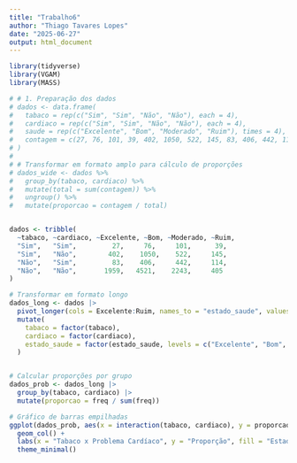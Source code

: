 ```yaml
---
title: "Trabalho6"
author: "Thiago Tavares Lopes"
date: "2025-06-27"
output: html_document
---
```



```r
library(tidyverse)
library(VGAM)
library(MASS)

# # 1. Preparação dos dados
# dados <- data.frame(
#   tabaco = rep(c("Sim", "Sim", "Não", "Não"), each = 4),
#   cardiaco = rep(c("Sim", "Sim", "Não", "Não"), each = 4),
#   saude = rep(c("Excelente", "Bom", "Moderado", "Ruim"), times = 4),
#   contagem = c(27, 76, 101, 39, 402, 1050, 522, 145, 83, 406, 442, 114, 1959, 4521, 2243, 405)
# )
# 
# # Transformar em formato amplo para cálculo de proporções
# dados_wide <- dados %>%
#   group_by(tabaco, cardiaco) %>%
#   mutate(total = sum(contagem)) %>%
#   ungroup() %>%
#   mutate(proporcao = contagem / total)


dados <- tribble(
  ~tabaco, ~cardiaco, ~Excelente, ~Bom, ~Moderado, ~Ruim,
  "Sim",   "Sim",         27,     76,     101,      39,
  "Sim",   "Não",        402,    1050,    522,     145,
  "Não",   "Sim",         83,    406,     442,     114,
  "Não",   "Não",       1959,   4521,    2243,     405
)

# Transformar em formato longo
dados_long <- dados |>
  pivot_longer(cols = Excelente:Ruim, names_to = "estado_saude", values_to = "freq") |>
  mutate(
    tabaco = factor(tabaco),
    cardiaco = factor(cardiaco),
    estado_saude = factor(estado_saude, levels = c("Excelente", "Bom", "Moderado", "Ruim"), ordered = TRUE)
  )


# Calcular proporções por grupo
dados_prob <- dados_long |>
  group_by(tabaco, cardiaco) |>
  mutate(proporcao = freq / sum(freq))

# Gráfico de barras empilhadas
ggplot(dados_prob, aes(x = interaction(tabaco, cardiaco), y = proporcao, fill = estado_saude)) +
  geom_col() +
  labs(x = "Tabaco x Problema Cardíaco", y = "Proporção", fill = "Estado de Saúde") +
  theme_minimal()





```

